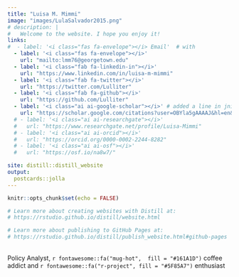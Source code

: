 ```yaml
---
title: "Luisa M. Mimmi"
image: "images/LulaSalvador2015.png"
# description: |
#   Welcome to the website. I hope you enjoy it!
links:
#  - label: '<i class="fas fa-envelope"></i> Email'  # with
  - label: '<i class="fas fa-envelope"></i>'
    url: "mailto:lmm76@georgetown.edu"
  - label: '<i class="fab fa-linkedin-in"></i>'
    url: "https://www.linkedin.com/in/luisa-m-mimmi"  
  - label: '<i class="fab fa-twitter"></i>'
    url: "https://twitter.com/Lulliter"
  - label: '<i class="fab fa-github"></i>'
    url: "https://github.com/Lulliter"
  - label: '<i class="ai ai-google-scholar"></i>' # added a line in jnitta.css for Academicons
    url: "https://scholar.google.com/citations?user=OBYla5gAAAAJ&hl=en&oi=ao"  
  # - label: '<i class="ai ai-researchgate"></i>' 
  #   url: "https://www.researchgate.net/profile/Luisa-Mimmi"
  # - label: '<i class="ai ai-orcid"></i>' 
  #   url: "https://orcid.org/0000-0002-2244-8282"
  # - label: '<i class="ai ai-osf"></i>' 
  #   url: "https://osf.io/na8w7/"

site: distill::distill_website    
output:
  postcards::jolla
---
```


```r
knitr::opts_chunk$set(echo = FALSE)

# Learn more about creating websites with Distill at:
# https://rstudio.github.io/distill/website.html

# Learn more about publishing to GitHub Pages at:
# https://rstudio.github.io/distill/publish_website.html#github-pages

```

<br> Policy Analyst, `r fontawesome::fa("mug-hot",  fill = "#161A1D")` coffee addict and `r fontawesome::fa("r-project", fill = "#5F85A7")` enthusiast <!-- <a href = "https://www.r-project.org/">R</a> Enthusiast  --> <!-- <br><br> --> <!-- [About](about.html) 🙋 --> <!-- <br> --> <!-- [Blog](blog.html) 📝 --> <!-- <br> --> <!-- [Projects](projects.html) 🛠 -->
